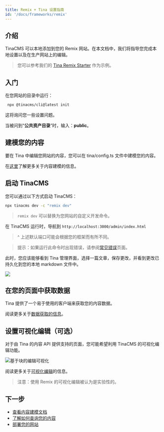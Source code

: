 ```yaml
---
title: Remix + Tina 设置指南
id: '/docs/frameworks/remix'
---
```


## 介绍

TinaCMS 可以本地添加到您的 Remix 网站。在本文档中，我们将指导您完成本地设置以及在生产网站上的编辑。

> 您可以参考我们的 [Tina Remix Starter](https://github.com/tinacms/tina-remix-starter) 作为示例。

## 入门

在您网站的目录中运行：

```bash
 npx @tinacms/cli@latest init
```

这将询问您一些设置问题。

当被问到“**公共资产目录**”时，输入：**public**。

## 建模您的内容

要在 Tina 中编辑您网站的内容，您可以在 tina/config.ts 文件中建模您的内容。

在[这里](/docs/schema/)了解更多关于内容建模的信息。

## 启动 TinaCMS

您可以通过以下方式启动 TinaCMS：

```bash
npx tinacms dev -c "remix dev"
```

> `remix dev` 可以替换为您网站的自定义开发命令。

在 TinaCMS 运行时，导航到 `http://localhost:3000/admin/index.html`

> ^ 上述默认端口可能会根据您的框架而有所不同。

> 提示：如果运行此命令时出现错误，请参阅[常见错误](/docs/forestry/common-errors)页面。

此时，您应该能够看到 Tina 管理界面，选择一篇文章，保存更改，并看到更改已持久化到您的本地 markdown 文件中。

![](/img/hugo-tina-admin-screenshot.png)

## 在您的页面中获取数据

Tina 提供了一个易于使用的客户端来获取您的内容数据。

阅读更多关于[数据获取的信息](/docs/features/data-fetching/)。

## 设置可视化编辑（可选）

对于由 Tina 的内容 API 提供支持的页面，您可能希望利用 TinaCMS 的可视化编辑功能。

![基于块的编辑可视化](/gif/blocks.gif)

阅读更多关于[可视化编辑](/docs/contextual-editing/overview/)的信息。

> 注意：使用 Remix 的可视化编辑被认为是实验性的。

## 下一步

- [查看内容建模文档](/docs/schema/)
- [了解如何查询您的内容](/docs/features/data-fetching/)
- [部署您的网站](/docs/tina-cloud)